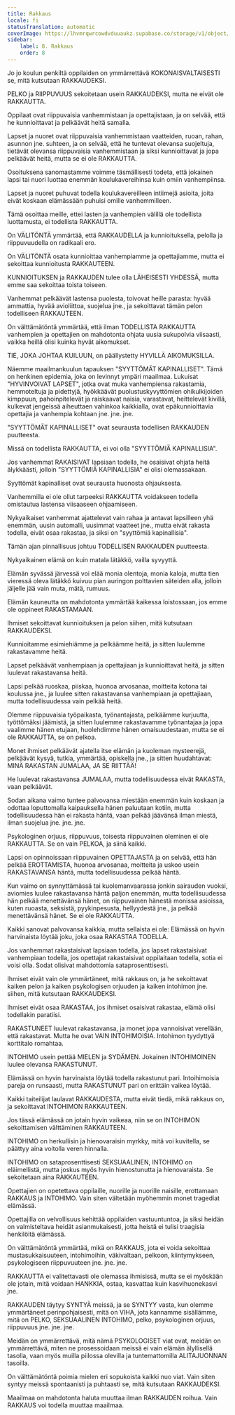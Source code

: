 ```yaml
---
title: Rakkaus
locale: fi
statusTranslation: automatic
coverImage: https://lhvmrqwrcowdvduuaukz.supabase.co/storage/v1/object/public/strapi-uploads/small_cover-educacion-fundamental.webp-2d51a7828a2b1309555be27f7e2a61a0.webp
sidebar:
    label: 8. Rakkaus
    order: 8
---
```

Jo jo koulun penkiltä oppilaiden on ymmärrettävä KOKONAISVALTAISESTI se, mitä kutsutaan RAKKAUDEKSI.

PELKO ja RIIPPUVUUS sekoitetaan usein RAKKAUDEKSI, mutta ne eivät ole RAKKAUTTA.

Oppilaat ovat riippuvaisia vanhemmistaan ja opettajistaan, ja on selvää, että he kunnioittavat ja pelkäävät heitä samalla.

Lapset ja nuoret ovat riippuvaisia vanhemmistaan vaatteiden, ruoan, rahan, asunnon jne. suhteen, ja on selvää, että he tuntevat olevansa suojeltuja, tietävät olevansa riippuvaisia vanhemmistaan ja siksi kunnioittavat ja jopa pelkäävät heitä, mutta se ei ole RAKKAUTTA.

Osoituksena sanomastamme voimme täsmällisesti todeta, että jokainen lapsi tai nuori luottaa enemmän koulukavereihinsa kuin omiin vanhempiinsa.

Lapset ja nuoret puhuvat todella koulukavereilleen intiimejä asioita, joita eivät koskaan elämässään puhuisi omille vanhemmilleen.

Tämä osoittaa meille, ettei lasten ja vanhempien välillä ole todellista luottamusta, ei todellista RAKKAUTTA.

On VÄLITÖNTÄ ymmärtää, että RAKKAUDELLA ja kunnioituksella, pelolla ja riippuvuudella on radikaali ero.

On VÄLITÖNTÄ osata kunnioittaa vanhempiamme ja opettajiamme, mutta ei sekoittaa kunnioitusta RAKKAUTEEN.

KUNNIOITUKSEN ja RAKKAUDEN tulee olla LÄHEISESTI YHDESSÄ, mutta emme saa sekoittaa toista toiseen.

Vanhemmat pelkäävät lastensa puolesta, toivovat heille parasta: hyvää ammattia, hyvää avioliittoa, suojelua jne., ja sekoittavat tämän pelon todelliseen RAKKAUTEEN.

On välttämätöntä ymmärtää, että ilman TODELLISTA RAKKAUTTA vanhempien ja opettajien on mahdotonta ohjata uusia sukupolvia viisaasti, vaikka heillä olisi kuinka hyvät aikomukset.

TIE, JOKA JOHTAA KUILUUN, on päällystetty HYVILLÄ AIKOMUKSILLA.

Näemme maailmankuulun tapauksen "SYYTTÖMÄT KAPINALLISET". Tämä on henkinen epidemia, joka on levinnyt ympäri maailmaa. Lukuisat "HYVINVOIVAT LAPSET", jotka ovat muka vanhempiensa rakastamia, hemmoteltuja ja pidettyjä, hyökkäävät puolustuskyvyttömien ohikulkijoiden kimppuun, pahoinpitelevät ja raiskaavat naisia, varastavat, heittelevät kivillä, kulkevat jengeissä aiheuttaen vahinkoa kaikkialla, ovat epäkunnioittavia opettajia ja vanhempia kohtaan jne. jne. jne.

"SYYTTÖMÄT KAPINALLISET" ovat seurausta todellisen RAKKAUDEN puutteesta.

Missä on todellista RAKKAUTTA, ei voi olla "SYYTTÖMIÄ KAPINALLISIA".

Jos vanhemmat RAKAISIVAT lapsiaan todella, he osaisivat ohjata heitä älykkäästi, jolloin "SYYTTÖMIÄ KAPINALLISIA" ei olisi olemassakaan.

Syyttömät kapinalliset ovat seurausta huonosta ohjauksesta.

Vanhemmilla ei ole ollut tarpeeksi RAKKAUTTA voidakseen todella omistautua lastensa viisaaseen ohjaamiseen.

Nykyaikaiset vanhemmat ajattelevat vain rahaa ja antavat lapsilleen yhä enemmän, uusin automalli, uusimmat vaatteet jne., mutta eivät rakasta todella, eivät osaa rakastaa, ja siksi on "syyttömiä kapinallisia".

Tämän ajan pinnallisuus johtuu TODELLISEN RAKKAUDEN puutteesta.

Nykyaikainen elämä on kuin matala lätäkkö, vailla syvyyttä.

Elämän syvässä järvessä voi elää monia olentoja, monia kaloja, mutta tien vieressä oleva lätäkkö kuivuu pian auringon polttavien säteiden alla, jolloin jäljelle jää vain muta, mätä, rumuus.

Elämän kauneutta on mahdotonta ymmärtää kaikessa loistossaan, jos emme ole oppineet RAKASTAMAAN.

Ihmiset sekoittavat kunnioituksen ja pelon siihen, mitä kutsutaan RAKKAUDEKSI.

Kunnioitamme esimiehiämme ja pelkäämme heitä, ja sitten luulemme rakastavamme heitä.

Lapset pelkäävät vanhempiaan ja opettajiaan ja kunnioittavat heitä, ja sitten luulevat rakastavansa heitä.

Lapsi pelkää ruoskaa, piiskaa, huonoa arvosanaa, moitteita kotona tai koulussa jne., ja luulee sitten rakastavansa vanhempiaan ja opettajiaan, mutta todellisuudessa vain pelkää heitä.

Olemme riippuvaisia työpaikasta, työnantajasta, pelkäämme kurjuutta, työttömäksi jäämistä, ja sitten luulemme rakastavamme työnantajaa ja jopa vaalimme hänen etujaan, huolehdimme hänen omaisuudestaan, mutta se ei ole RAKKAUTTA, se on pelkoa.

Monet ihmiset pelkäävät ajatella itse elämän ja kuoleman mysteerejä, pelkäävät kysyä, tutkia, ymmärtää, opiskella jne., ja sitten huudahtavat: MINÄ RAKASTAN JUMALAA, JA SE RIITTÄÄ!

He luulevat rakastavansa JUMALAA, mutta todellisuudessa eivät RAKASTA, vaan pelkäävät.

Sodan aikana vaimo tuntee palvovansa miestään enemmän kuin koskaan ja odottaa loputtomalla kaipauksella hänen paluutaan kotiin, mutta todellisuudessa hän ei rakasta häntä, vaan pelkää jäävänsä ilman miestä, ilman suojelua jne. jne. jne.

Psykologinen orjuus, riippuvuus, toisesta riippuvainen oleminen ei ole RAKKAUTTA. Se on vain PELKOA, ja siinä kaikki.

Lapsi on opinnoissaan riippuvainen OPETTAJASTA ja on selvää, että hän pelkää EROTTAMISTA, huonoa arvosanaa, moitteita ja uskoo usein RAKASTAVANSA häntä, mutta todellisuudessa pelkää häntä.

Kun vaimo on synnyttämässä tai kuolemanvaarassa jonkin sairauden vuoksi, aviomies luulee rakastavansa häntä paljon enemmän, mutta todellisuudessa hän pelkää menettävänsä hänet, on riippuvainen hänestä monissa asioissa, kuten ruoasta, seksistä, pyykinpesusta, hellyydestä jne., ja pelkää menettävänsä hänet. Se ei ole RAKKAUTTA.

Kaikki sanovat palvovansa kaikkia, mutta sellaista ei ole: Elämässä on hyvin harvinaista löytää joku, joka osaa RAKASTAA TODELLA.

Jos vanhemmat rakastaisivat lapsiaan todella, jos lapset rakastaisivat vanhempiaan todella, jos opettajat rakastaisivat oppilaitaan todella, sotia ei voisi olla. Sodat olisivat mahdottomia sataprosenttisesti.

Ihmiset eivät vain ole ymmärtäneet, mitä rakkaus on, ja he sekoittavat kaiken pelon ja kaiken psykologisen orjuuden ja kaiken intohimon jne. siihen, mitä kutsutaan RAKKAUDEKSI.

Ihmiset eivät osaa RAKASTAA, jos ihmiset osaisivat rakastaa, elämä olisi todellakin paratiisi.

RAKASTUNEET luulevat rakastavansa, ja monet jopa vannoisivat verellään, että rakastavat. Mutta he ovat VAIN INTOHIMOISIA. Intohimon tyydyttyä korttitalo romahtaa.

INTOHIMO usein pettää MIELEN ja SYDÄMEN. Jokainen INTOHIMOINEN luulee olevansa RAKASTUNUT.

Elämässä on hyvin harvinaista löytää todella rakastunut pari. Intoihimoisia pareja on runsaasti, mutta RAKASTUNUT pari on erittäin vaikea löytää.

Kaikki taiteilijat laulavat RAKKAUDESTA, mutta eivät tiedä, mikä rakkaus on, ja sekoittavat INTOHIMON RAKKAUTEEN.

Jos tässä elämässä on jotain hyvin vaikeaa, niin se on INTOHIMON sekoittamisen välttäminen RAKKAUTEEN.

INTOHIMO on herkullisin ja hienovaraisin myrkky, mitä voi kuvitella, se päättyy aina voitolla veren hinnalla.

INTOHIMO on sataprosenttisesti SEKSUAALINEN, INTOHIMO on eläimellistä, mutta joskus myös hyvin hienostunutta ja hienovaraista. Se sekoitetaan aina RAKKAUTEEN.

Opettajien on opetettava oppilaille, nuorille ja nuorille naisille, erottamaan RAKKAUS ja INTOHIMO. Vain siten vältetään myöhemmin monet tragediat elämässä.

Opettajilla on velvollisuus kehittää oppilaiden vastuuntuntoa, ja siksi heidän on valmisteltava heidät asianmukaisesti, jotta heistä ei tulisi traagisia henkilöitä elämässä.

On välttämätöntä ymmärtää, mikä on RAKKAUS, jota ei voida sekoittaa mustasukkaisuuteen, intohimoihin, väkivaltaan, pelkoon, kiintymykseen, psykologiseen riippuvuuteen jne. jne. jne.

RAKKAUTTA ei valitettavasti ole olemassa ihmisissä, mutta se ei myöskään ole jotain, mitä voidaan HANKKIA, ostaa, kasvattaa kuin kasvihuonekasvi jne.

RAKKAUDEN täytyy SYNTYÄ meissä, ja se SYNTYY vasta, kun olemme ymmärtäneet perinpohjaisesti, mitä on VIHA, jota kannamme sisällämme, mitä on PELKO, SEKSUAALINEN INTOHIMO, pelko, psykologinen orjuus, riippuvuus jne. jne. jne.

Meidän on ymmärrettävä, mitä nämä PSYKOLOGISET viat ovat, meidän on ymmärrettävä, miten ne prosessoidaan meissä ei vain elämän älyllisellä tasolla, vaan myös muilla piilossa olevilla ja tuntemattomilla ALITAJUONNAN tasoilla.

On välttämätöntä poimia mielen eri sopukoista kaikki nuo viat. Vain siten syntyy meissä spontaanisti ja puhtaasti se, mitä kutsutaan RAKKAUDEKSI.

Maailmaa on mahdotonta haluta muuttaa ilman RAKKAUDEN roihua. Vain RAKKAUS voi todella muuttaa maailmaa.

